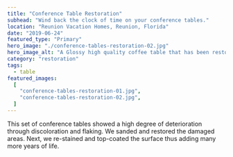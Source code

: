 ```yaml
---
title: "Conference Table Restoration"
subhead: "Wind back the clock of time on your conference tables."
location: "Reunion Vacation Homes, Reunion, Florida"
date: "2019-06-24"
featured_type: "Primary"
hero_image: "./conference-tables-restoration-02.jpg"
hero_image_alt: "A Glossy high quality coffee table that has been restored to look brand new"
category: "restoration"
tags:
  - table
featured_images:
  [
    "conference-tables-restoration-01.jpg",
    "conference-tables-restoration-02.jpg",
  ]
---
```


This set of conference tables showed a high degree of deterioration through discoloration and flaking. We sanded and restored the damaged areas. Next, we re-stained and top-coated the surface thus adding many more years of life.
